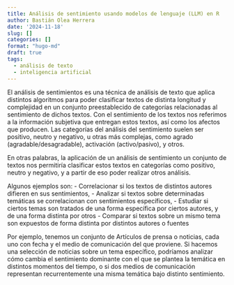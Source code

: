 ```yaml
---
title: Análisis de sentimiento usando modelos de lenguaje (LLM) en R
author: Bastián Olea Herrera
date: '2024-11-18'
slug: []
categories: []
format: "hugo-md"
draft: true
tags:
  - análisis de texto
  - inteligencia artificial
---
```


El análisis de sentimientos es una técnica de análisis de texto que aplica distintos algoritmos para poder clasificar textos de distinta longitud y complejidad en un conjunto preestablecido de categorías relacionadas al sentimiento de dichos textos. Con el sentimiento de los textos nos referimos a la información subjetiva que entregan estos textos, así como los afectos que producen. Las categorías del análisis del sentimiento suelen ser positivo, neutro y negativo, u otras más complejas, como agrado (agradable/desagradable), activación (activo/pasivo), y otros.

En otras palabras, la aplicación de un análisis de sentimiento un conjunto de textos nos permitiría clasificar estos textos en categorías como positivo, neutro y negativo, y a partir de eso poder realizar otros análisis.

Algunos ejemplos son: 
-  Correlacionar si los textos de distintos autores difieren en sus sentimientos,
- Analizar si textos sobre determinadas temáticas se correlacionan con sentimientos específicos, 
- Estudiar si ciertos temas son tratados de una forma específica por ciertos autores, y de una forma distinta por otros
- Comparar si textos sobre un mismo tema son expuestos de forma distinta por distintos autores o fuentes

Por ejemplo, tenemos un conjunto de Artículos de prensa o noticias, cada uno con fecha y el medio de comunicación del que proviene. Si hacemos una selección de noticias sobre un tema específico, podríamos analizar cómo cambia el sentimiento dominante con el que se plantea la temática en distintos momentos del tiempo, o si dos medios de comunicación representan recurrentemente una misma temática bajo distinto sentimiento.
